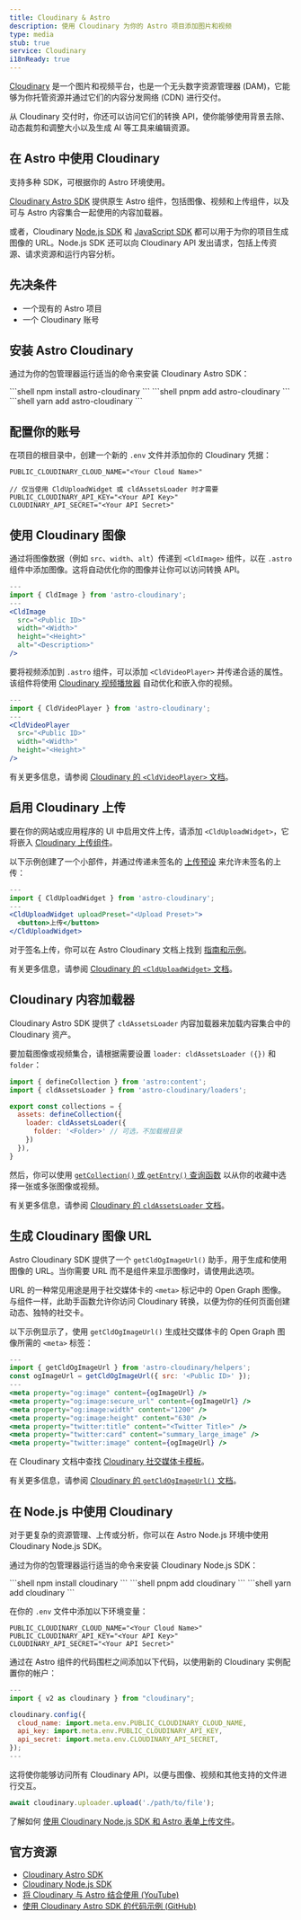 ```yaml
---
title: Cloudinary & Astro
description: 使用 Cloudinary 为你的 Astro 项目添加图片和视频
type: media
stub: true
service: Cloudinary
i18nReady: true
---
```


[Cloudinary](https://cloudinary.com) 是一个图片和视频平台，也是一个无头数字资源管理器 (DAM)，它能够为你托管资源并通过它们的内容分发网络 (CDN) 进行交付。

从 Cloudinary 交付时，你还可以访问它们的转换 API，使你能够使用背景去除、动态裁剪和调整大小以及生成 AI 等工具来编辑资源。

## 在 Astro 中使用 Cloudinary

支持多种 SDK，可根据你的 Astro 环境使用。

[Cloudinary Astro SDK](https://astro.cloudinary.dev/) 提供原生 Astro 组件，包括图像、视频和上传组件，以及可与 Astro 内容集合一起使用的内容加载器。

或者，Cloudinary [Node.js SDK](https://cloudinary.com/documentation/node_integration) 和 [JavaScript SDK](https://cloudinary.com/documentation/javascript_integration) 都可以用于为你的项目生成图像的 URL。Node.js SDK 还可以向 Cloudinary API 发出请求，包括上传资源、请求资源和运行内容分析。

## 先决条件

- 一个现有的 Astro 项目
- 一个 Cloudinary 账号

## 安装 Astro Cloudinary

通过为你的包管理器运行适当的命令来安装 Cloudinary Astro SDK：

<PackageManagerTabs>
  <Fragment slot="npm">
  ```shell
  npm install astro-cloudinary
  ```
  </Fragment>
  <Fragment slot="pnpm">
  ```shell
  pnpm add astro-cloudinary
  ```
  </Fragment>
  <Fragment slot="yarn">
  ```shell
  yarn add astro-cloudinary
  ```
  </Fragment>
</PackageManagerTabs>

## 配置你的账号

在项目的根目录中，创建一个新的 `.env` 文件并添加你的 Cloudinary 凭据：

```shell title=".env"
PUBLIC_CLOUDINARY_CLOUD_NAME="<Your Cloud Name>"

// 仅当使用 CldUploadWidget 或 cldAssetsLoader 时才需要
PUBLIC_CLOUDINARY_API_KEY="<Your API Key>"
CLOUDINARY_API_SECRET="<Your API Secret>"
```

## 使用 Cloudinary 图像

通过将图像数据（例如 `src`、`width`、`alt`）传递到 `<CldImage>` 组件，以在 `.astro` 组件中添加图像。这将自动优化你的图像并让你可以访问转换 API。

```jsx title="Component.astro"
---
import { CldImage } from 'astro-cloudinary';
---
<CldImage
  src="<Public ID>"
  width="<Width>"
  height="<Height>"
  alt="<Description>"
/>
```

要将视频添加到 `.astro` 组件，可以添加 `<CldVideoPlayer>` 并传递合适的属性。该组件将使用 [Cloudinary 视频播放器](https://cloudinary.com/documentation/cloudinary_video_player) 自动优化和嵌入你的视频。

```jsx title="Component.astro"
---
import { CldVideoPlayer } from 'astro-cloudinary';
---
<CldVideoPlayer
  src="<Public ID>"
  width="<Width>"
  height="<Height>"
/>
```

有关更多信息，请参阅 [Cloudinary 的 `<CldVideoPlayer>` 文档](https://astro.cloudinary.dev/cldvideoplayer/basic-usage)。

## 启用 Cloudinary 上传

要在你的网站或应用程序的 UI 中启用文件上传，请添加 `<CldUploadWidget>`，它将嵌入 [Cloudinary 上传组件](https://cloudinary.com/documentation/upload_widget)。

以下示例创建了一个小部件，并通过传递未签名的 [上传预设](https://cloudinary.com/documentation/upload_presets) 来允许未签名的上传：

```jsx title="Component.astro"
---
import { CldUploadWidget } from 'astro-cloudinary';
---
<CldUploadWidget uploadPreset="<Upload Preset>">
  <button>上传</button>
</CldUploadWidget>
```

对于签名上传，你可以在 Astro Cloudinary 文档上找到 [指南和示例](https://astro.cloudinary.dev/clduploadwidget/signed-uploads)。

有关更多信息，请参阅 [Cloudinary 的 `<CldUploadWidget>` 文档](https://astro.cloudinary.dev/clduploadwidget/basic-usage)。

## Cloudinary 内容加载器

Cloudinary Astro SDK 提供了 `cldAssetsLoader` 内容加载器来加载内容集合中的 Cloudinary 资产。

要加载图像或视频集合，请根据需要设置 `loader: cldAssetsLoader ({})` 和 `folder`：

```jsx title="config.ts"
import { defineCollection } from 'astro:content';
import { cldAssetsLoader } from 'astro-cloudinary/loaders';

export const collections = {
  assets: defineCollection({
    loader: cldAssetsLoader({
      folder: '<Folder>' // 可选，不加载根目录
    })
  }),
}
```

然后，你可以使用 [`getCollection()` 或 `getEntry()` 查询函数](/zh-cn/guides/content-collections/#查询集合) 以从你的收藏中选择一张或多张图像或视频。

有关更多信息，请参阅 [Cloudinary 的 `cldAssetsLoader` 文档](https://astro.cloudinary.dev/cldassetsloader/basic-usage)。

## 生成 Cloudinary 图像 URL

Astro Cloudinary SDK 提供了一个 `getCldOgImageUrl()` 助手，用于生成和使用图像的 URL。当你需要 URL 而不是组件来显示图像时，请使用此选项。

URL 的一种常见用途是用于社交媒体卡的 `<meta>` 标记中的 Open Graph 图像。与组件一样，此助手函数允许你访问 Cloudinary 转换，以便为你的任何页面创建动态、独特的社交卡。

以下示例显示了，使用 `getCldOgImageUrl()` 生成社交媒体卡的 Open Graph 图像所需的 `<meta>` 标签：

```jsx title="Layout.astro"
---
import { getCldOgImageUrl } from 'astro-cloudinary/helpers';
const ogImageUrl = getCldOgImageUrl({ src: '<Public ID>' });
---
<meta property="og:image" content={ogImageUrl} />
<meta property="og:image:secure_url" content={ogImageUrl} />
<meta property="og:image:width" content="1200" />
<meta property="og:image:height" content="630" />
<meta property="twitter:title" content="<Twitter Title>" />
<meta property="twitter:card" content="summary_large_image" />
<meta property="twitter:image" content={ogImageUrl} />
```

在 Cloudinary 文档中查找 [Cloudinary 社交媒体卡模板](https://astro.cloudinary.dev/templates/social-media-cards)。

有关更多信息，请参阅 [Cloudinary 的 `getCldOgImageUrl()` 文档](https://astro.cloudinary.dev/getcldogimageurl/basic-usage)。

## 在 Node.js 中使用 Cloudinary

对于更复杂的资源管理、上传或分析，你可以在 Astro Node.js 环境中使用 Cloudinary Node.js SDK。

通过为你的包管理器运行适当的命令来安装 Cloudinary Node.js SDK：

<PackageManagerTabs>
  <Fragment slot="npm">
  ```shell
  npm install cloudinary
  ```
  </Fragment>
  <Fragment slot="pnpm">
  ```shell
  pnpm add cloudinary
  ```
  </Fragment>
  <Fragment slot="yarn">
  ```shell
  yarn add cloudinary
  ```
  </Fragment>
</PackageManagerTabs>

在你的 `.env` 文件中添加以下环境变量：

```shell title=".env"
PUBLIC_CLOUDINARY_CLOUD_NAME="<Your Cloud Name>"
PUBLIC_CLOUDINARY_API_KEY="<Your API Key>"
CLOUDINARY_API_SECRET="<Your API Secret>"
```

通过在 Astro 组件的代码围栏之间添加以下代码，以使用新的 Cloudinary 实例配置你的帐户：

```js title="Component.astro"
---
import { v2 as cloudinary } from "cloudinary";

cloudinary.config({
  cloud_name: import.meta.env.PUBLIC_CLOUDINARY_CLOUD_NAME,
  api_key: import.meta.env.PUBLIC_CLOUDINARY_API_KEY,
  api_secret: import.meta.env.CLOUDINARY_API_SECRET,
});
---
```

这将使你能够访问所有 Cloudinary API，以便与图像、视频和其他支持的文件进行交互。

```js title="Component.astro"
await cloudinary.uploader.upload('./path/to/file');
```

了解如何 [使用 Cloudinary Node.js SDK 和 Astro 表单上传文件](https://www.youtube.com/watch?v=DQUYMyT2MTM)。

## 官方资源

- [Cloudinary Astro SDK](https://astro.cloudinary.dev/)
- [Cloudinary Node.js SDK](https://cloudinary.com/documentation/node_integration)
- [将 Cloudinary 与 Astro 结合使用 (YouTube)](https://www.youtube.com/playlist?list=PL8dVGjLA2oMqnpf2tShn1exf5GkSWuu5-)
- [使用 Cloudinary Astro SDK 的代码示例 (GitHub)](https://github.com/cloudinary-community/cloudinary-examples/tree/main/examples/astro-cloudinary)
